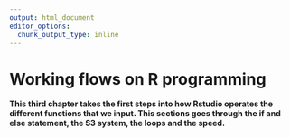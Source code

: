 ```yaml
---
output: html_document
editor_options: 
  chunk_output_type: inline
---
```


# Working flows on R programming

**This third chapter takes the first steps into how Rstudio operates the different functions that we input. This sections goes through the if and else statement, the S3 system, the loops and the speed.**
